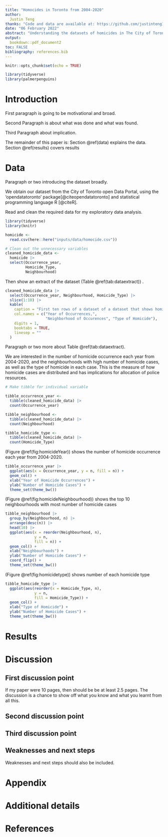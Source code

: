 ```yaml
---
title: "Homocides in Toronto from 2004-2020"
author: 
  Justin Teng 
thanks: "Code and data are available at: https://github.com/justinteng1999/starter_folder-main"
date: "06 February 2022"
abstract: "Understanding the datasets of homicides in The City of Toronto Neighborhoods are crucial for determining the distribution of police resources among the neighborhoods. From we obtain this data of homicide cases in Toronto between the years of 2004-2020. We find that except the years between 2010-2015, we have relatively high number of homicide cases.  Our findings have implication for allocation of police surveillance, police patrols, and the management of weapons registration."
output:
  bookdown::pdf_document2
toc: FALSE
bibliography: references.bib
---
```


```r
knitr::opts_chunk$set(echo = TRUE)

library(tidyverse)
library(palmerpenguins)
```

# Introduction

First paragraph is going to be motivational and broad.

Second Paragraph is about what was done and what was found.

Third Paragraph about implication.

The remainder of this paper is: Section \@ref(data) explains the data. Section \@ref(results) covers results

# Data

Paragraph or two introducing the dataset broadly.

We obtain our dataset from the City of Toronto open Data Portal, using the 'opendatatoronto' package[@citeopendatatoronto] and statistical programming language R [@citeR].

Read and clean the required data for my exploratory data analysis.

```r
library(tidyverse)
library(knitr)

homicide <- 
  read.csv(here::here("inputs/data/homocide.csv"))

# Clean out the unnecessary variables
cleaned_homicide_data <-
  homicide |>
  select(Occurrence_year, 
         Homicide_Type,
         Neighbourhood)
```

Then show an extract of the dataset (Table \@ref(tab:dataextract)) .

```r

cleaned_homicide_data |> 
  select(Occurrence_year, Neighbourhood, Homicide_Type) |>
  slice(1:10) |> 
  kable(
    caption = "First ten rows of a dataset of a dataset that shows homicide occurrence",
    col.names = c("Year of Occurrences,",
                  "Neighborhood of Occurences", "Type of Homicide"),
    digits = 1,
    booktabs = TRUE,
    linesep = ""
  )
```


Paragraph or two more about Table  \@ref(tab:dataextract).



We are interested in the number of homicide occurrence each year from 2004-2020, and the neighbourhoods with high number of homicide cases, as well as the type of homicide in each case. This is the measure of how homicide cases are distributed and has implications for allocation of police resources.


```r

# Make tibble for individual variable

tibble_occurrence_year <- 
  tibble(cleaned_homicide_data) |>
  count(Occurrence_year)

tibble_neighbourhood <- 
  tibble(cleaned_homicide_data) |>
  count(Neighbourhood)

tibble_homicide_type <- 
  tibble(cleaned_homicide_data) |>
  count(Homicide_Type)

```

(Figure \@ref(fig:homicideYear)) shows the number of homicide occurrence each year from 2004-2020.

```r

tibble_occurrence_year |> 
  ggplot(aes(x = Occurrence_year, y = n, fill = n)) +
  geom_col() +
  xlab("Year of Homicide Occurrences") +
  ylab("Number of Homicide Cases") +
  theme_set(theme_bw())

```

(Figure \@ref(fig:homicideNeighbourhood)) shows the top 10 neighbourhoods with most number of homicide cases

```r

tibble_neighbourhood |> 
  group_by(Neighbourhood, n) |>
  arrange(desc(n)) |>
  head(10) |>
  ggplot(aes(x = reorder(Neighbourhood, n), 
             y = n, 
             fill = n)) +
  geom_col() +
  xlab("Neighbourhoods") +
  ylab("Number of Homicide Cases") +
  coord_flip() +
  theme_set(theme_bw())
```

(Figure \@ref(fig:homicidetype)) shows number of each homicide type

```r

tibble_homicide_type |>
  ggplot(aes(reorder(x = Homicide_Type, n),
             y = n, 
             fill = Homicide_Type)) +
  geom_col() +
  xlab("Type of Homicide") +
  ylab("Number of Homicide Cases") +
  theme_set(theme_bw())
```


# Results

# Discussion

## First discussion point

If my paper were 10 pages, then should be be at least 2.5 pages. The discussion is a chance to show off what you know and what you learnt from all this. 

## Second discussion point

## Third discussion point

## Weaknesses and next steps

Weaknesses and next steps should also be included.

\newpage

\appendix

# Appendix {-}


# Additional details


\newpage


# References



